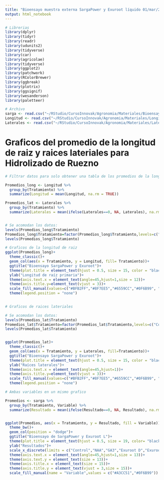 ```yaml
---
title: "Bioensayo muestra externa SargaPower y Exuroot líquido 01/mar/24"
output: html_notebook
---
```



```r
# Librerias
library(dplyr)
library(tidyr) 
library(readr) 
library(udunits2)
library(tidyverse)
library(car)
library(agricolae)
library(tidyverse)
library(ggplot2)
library(patchwork)
library(RColorBrewer)
library(ggbreak)
library(plotrix)
library(ggsignif)
library(wesanderson)
library(paletteer)
```


```r
# Archivo
sarga <- read.csv("~/RStudio/CursoInnovak/Agronomia/Materiales/Bioensayo sargapower_exurootL_01mar24.csv")
Longitud <- read.csv("~/RStudio/CursoInnovak/Agronomia/Materiales/Longitud sargapower 01mar.csv")
Laterales <- read.csv("~/RStudio/CursoInnovak/Agronomia/Materiales/Laterales sargapower 01mar.csv")

```


# Graficos del promedio de la longitud de raiz y raices lateriales para Hidrolizado de Ruezno 

```r
# Filtrar datos para solo obtener una tabla de los promedios de la longitud de raiz: 

Promedios_long <- Longitud %>%
  group_by(Tratamiento) %>%
  summarize(Longitud = mean(Longitud, na.rm = TRUE))

Promedios_lat <- Laterales %>%
  group_by(Tratamiento) %>%
  summarize(Laterales = mean(ifelse(Laterales==0, NA, Laterales), na.rm = TRUE))


# Se acomodan los datos: 
levels(Promedios_long$Tratamiento)
Promedios_long$Tratamiento=factor(Promedios_long$Tratamiento,levels=c("Control","NAA","GA3","Exuroot D","Exuroot 1:20","Exuroot 1:50","SargaPower D","SargaPower 1:20","SargaPower 1:50"))
levels(Promedios_long$Tratamiento)

# Graficos de la longitud de raiz 
ggplot(Promedios_long)+
  theme_classic()+
  geom_col(aes(x = Tratamiento, y = Longitud, fill= Tratamiento))+
  ggtitle("Bioensayo SargaPower y Exuroot")+
  theme(plot.title = element_text(hjust = 0.5, size = 15, color = "black", face = "bold"))+
  ylab("Longitud de raíz primaria")+
  theme(axis.text.x = element_text(angle=45,hjust=1,size = 12))+
  theme(axis.title.y=element_text(vjust = 3))+
  scale_fill_manual(values=c("#BFB2FF","#8F7EE5","#6559CC","#0F6B99", "#0F6B99","#0F6B99","#A3CC51" ,"#A3CC51","#A3CC51"))+
  theme(legend.position = "none")
  

```

```r

# Graficos de raices lateriales 

# Se acomodan los datos: 
levels(Promedios_lat$Tratamiento)
Promedios_lat$Tratamiento=factor(Promedios_lat$Tratamiento,levels=c("Control","NAA","GA3","Exuroot D","Exuroot 1:20","Exuroot 1:50","SargaPower D","SargaPower 1:20","SargaPower 1:50"))
levels(Promedios_lat$Tratamiento)


ggplot(Promedios_lat)+
  theme_classic()+
  geom_col(aes(x = Tratamiento, y = Laterales, fill=Tratamiento))+
  ggtitle("Bioensayo SargaPower y Exuroot")+
  theme(plot.title = element_text(hjust = 0.5, size = 15, color = "black", face = "bold"))+
  ylab("Raíces laterales")+
  theme(axis.text.x = element_text(angle=45,hjust=1))+
  theme(axis.title.y=element_text(vjust = 3))+
  scale_fill_manual(values=c("#BFB2FF","#8F7EE5","#6559CC","#0F6B99", "#0F6B99","#0F6B99","#A3CC51" ,"#A3CC51","#A3CC51"))+
  theme(legend.position = "none")


```

```r
# Ambas variables en un mismo grafico 

Promedios <- sarga %>%
  group_by(Tratamiento, Variable) %>%
  summarize(Resultado = mean(ifelse(Resultado==0, NA, Resultado), na.rm = TRUE))


ggplot(Promedios, aes(x = Tratamiento, y = Resultado, fill = Variable))+
  theme_bw()+
  geom_col(position = "dodge")+
  ggtitle("Bioensayo de SargaPower y Exuroot L")+
  theme(plot.title = element_text(hjust = 0.5, size = 19, color= "black", face = "bold"))+
  ylab("Resultados")+
  scale_x_discrete(limits = c("Control","NAA","GA3","Exuroot D","Exuroot 1:20","Exuroot 1:50","SargaPower D","SargaPower 1:20","SargaPower 1:50"))+
  theme(axis.text.x = element_text(angle=45,hjust=1,size = 13))+
  theme(axis.text.y = element_text(size = 13))+
  theme(axis.title.x = element_text(size = 15))+
  theme(axis.title.y = element_text(vjust = 3,size = 15))+
  scale_fill_manual(name = "Variable",values = c("#A3CC51","#0F6B99"))
```

